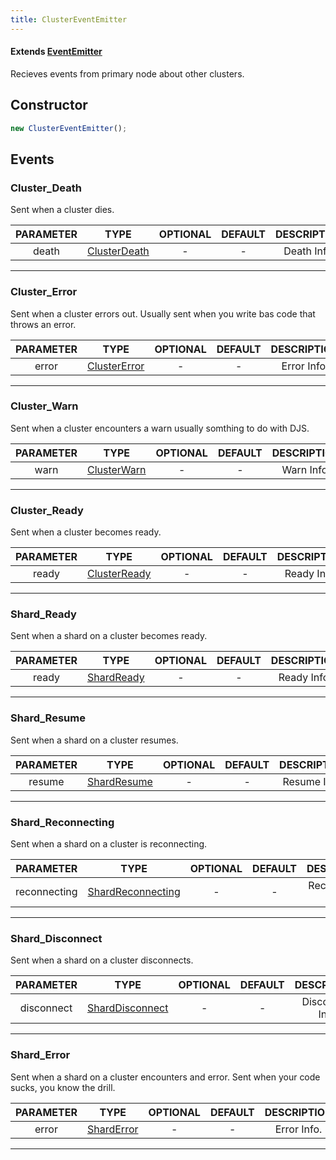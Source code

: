 ```yaml
---
title: ClusterEventEmitter
---
```


#### Extends [EventEmitter](https://nodejs.org/api/events.html)

Recieves events from primary node about other clusters.

## Constructor

```js
new ClusterEventEmitter();
```
## Events

### Cluster_Death
Sent when a cluster dies.

| PARAMETER | TYPE | OPTIONAL | DEFAULT | DESCRIPTION |
| :-------: | :--: | :------: | :-----: | :---------: |
| death | [ClusterDeath](/docs/typedefs/clusterdeath) | - | - | Death Info. |
___

### Cluster_Error
Sent when a cluster errors out. Usually sent when you write bas code that throws an error.

| PARAMETER | TYPE | OPTIONAL | DEFAULT | DESCRIPTION |
| :-------: | :--: | :------: | :-----: | :---------: |
| error | [ClusterError](/docs/typedefs/clustererror) | - | - | Error Info. |
___

### Cluster_Warn
Sent when a cluster encounters a warn usually somthing to do with DJS.

| PARAMETER | TYPE | OPTIONAL | DEFAULT | DESCRIPTION |
| :-------: | :--: | :------: | :-----: | :---------: |
| warn | [ClusterWarn](/docs/typedefs/clusterwarn) | - | - | Warn Info. |
___

### Cluster_Ready
Sent when a cluster becomes ready.

| PARAMETER | TYPE | OPTIONAL | DEFAULT | DESCRIPTION |
| :-------: | :--: | :------: | :-----: | :---------: |
| ready | [ClusterReady](/docs/typedefs/clusterready) | - | - | Ready Info. |
___

### Shard_Ready
Sent when a shard on a cluster becomes ready.

| PARAMETER | TYPE | OPTIONAL | DEFAULT | DESCRIPTION |
| :-------: | :--: | :------: | :-----: | :---------: |
| ready | [ShardReady](/docs/typedefs/shardready) | - | - | Ready Info. |
___

### Shard_Resume
Sent when a shard on a cluster resumes.

| PARAMETER | TYPE | OPTIONAL | DEFAULT | DESCRIPTION |
| :-------: | :--: | :------: | :-----: | :---------: |
| resume | [ShardResume](/docs/typedefs/shardresume) | - | - | Resume Info. |
___

### Shard_Reconnecting
Sent when a shard on a cluster is reconnecting.

| PARAMETER | TYPE | OPTIONAL | DEFAULT | DESCRIPTION |
| :-------: | :--: | :------: | :-----: | :---------: |
| reconnecting | [ShardReconnecting](/docs/typedefs/shardreconnecting) | - | - | Reconnecting Info. |
___

### Shard_Disconnect
Sent when a shard on a cluster disconnects.

| PARAMETER | TYPE | OPTIONAL | DEFAULT | DESCRIPTION |
| :-------: | :--: | :------: | :-----: | :---------: |
| disconnect | [ShardDisconnect](/docs/typedefs/sharddisconnect) | - | - | Disconnect Info. |
___

### Shard_Error
Sent when a shard on a cluster encounters and error. Sent when your code sucks, you know the drill.

| PARAMETER | TYPE | OPTIONAL | DEFAULT | DESCRIPTION |
| :-------: | :--: | :------: | :-----: | :---------: |
| error | [ShardError](/docs/typedefs/sharderror) | - | - | Error Info. |
___